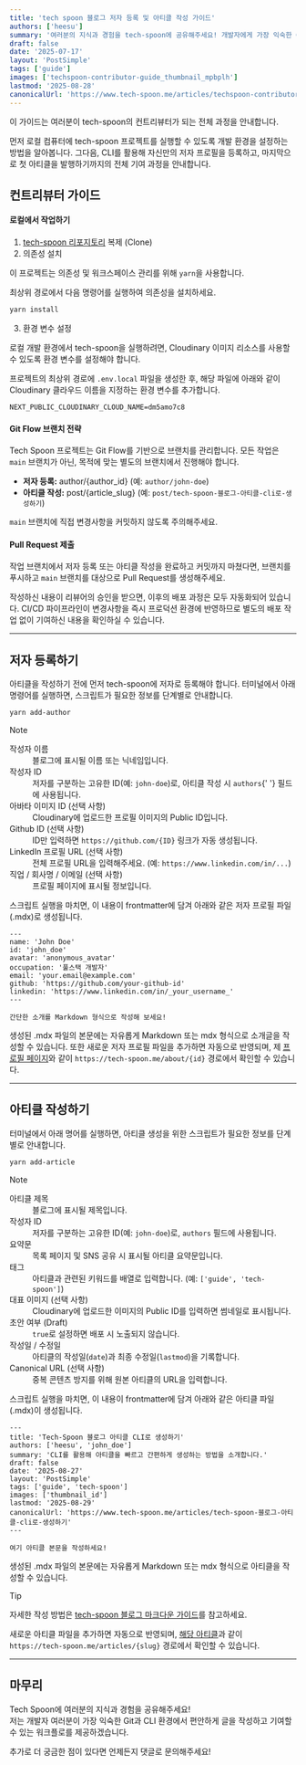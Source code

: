```yaml
---
title: 'tech spoon 블로그 저자 등록 및 아티클 작성 가이드'
authors: ['heesu']
summary: '여러분의 지식과 경험을 tech-spoon에 공유해주세요! 개발자에게 가장 익숙한 Git과 CLI 환경을 통해 블로그에 기여하는 전체 과정을 안내합니다.'
draft: false
date: '2025-07-17'
layout: 'PostSimple'
tags: ['guide']
images: ['techspoon-contributor-guide_thumbnail_mpbplh']
lastmod: '2025-08-28'
canonicalUrl: 'https://www.tech-spoon.me/articles/techspoon-contributor-guide'
---
```


이 가이드는 여러분이 tech-spoon의 컨트리뷰터가 되는 전체 과정을 안내합니다.

먼저 로컬 컴퓨터에 tech-spoon 프로젝트를 실행할 수 있도록 개발 환경을 설정하는 방법을 알아봅니다.
그다음, CLI를 활용해 자신만의 저자 프로필을 등록하고, 마지막으로 첫 아티클을 발행하기까지의 전체 기여 과정을 안내합니다.

## 컨트리뷰터 가이드

#### 로컬에서 작업하기

1. [tech-spoon 리포지토리](https://github.com/dqdq4197/tech-spoon) 복제 (Clone)
2. 의존성 설치

이 프로젝트는 의존성 및 워크스페이스 관리를 위해 `yarn`을 사용합니다.

최상위 경로에서 다음 명령어를 실행하여 의존성을 설치하세요.

```bash
yarn install
```

3. 환경 변수 설정

로컬 개발 환경에서 tech-spoon을 실행하려면, Cloudinary 이미지 리소스를 사용할 수 있도록 환경 변수를 설정해야 합니다.

프로젝트의 최상위 경로에 `.env.local` 파일을 생성한 후, 해당 파일에 아래와 같이 Cloudinary 클라우드 이름을 지정하는 환경 변수를 추가합니다.

```env
NEXT_PUBLIC_CLOUDINARY_CLOUD_NAME=dm5amo7c8
```

#### Git Flow 브랜치 전략

Tech Spoon 프로젝트는 Git Flow를 기반으로 브랜치를 관리합니다. 모든 작업은 `main` 브랜치가 아닌, 목적에 맞는 별도의 브랜치에서 진행해야 합니다.

- **저자 등록:** author/\{author_id\} (예: `author/john-doe`)
- **아티클 작성:** post/\{article_slug\} (예: `post/tech-spoon-블로그-아티클-cli로-생성하기`)

`main` 브랜치에 직접 변경사항을 커밋하지 않도록 주의해주세요.

#### Pull Request 제출

작업 브랜치에서 저자 등록 또는 아티클 작성을 완료하고 커밋까지 마쳤다면, 브랜치를 푸시하고 `main` 브랜치를 대상으로 Pull Request를 생성해주세요.

작성하신 내용이 리뷰어의 승인을 받으면, 이후의 배포 과정은 모두 자동화되어 있습니다. CI/CD 파이프라인이 변경사항을 즉시 프로덕션 환경에 반영하므로
별도의 배포 작업 없이 기여하신 내용을 확인하실 수 있습니다.

---

## 저자 등록하기

아티클을 작성하기 전에 먼저 tech-spoon에 저자로 등록해야 합니다. 터미널에서 아래 명령어를 실행하면, 스크립트가 필요한 정보를 단계별로 안내합니다.

```bash
yarn add-author
```

<CldImage
  src="add-author-script-resize_k31jzc"
  alt="블로그 저자를 등록하는 CLI 스크립트 실행 화면"
  width={750}
  height={400}
  className="rounded"
/>

> [!NOTE]
>
> <dl>
>   <dt>작성자 이름</dt>
>   <dd>블로그에 표시될 이름 또는 닉네임입니다.</dd>
>   <dt>작성자 ID</dt>
>   <dd>
>     저자를 구분하는 고유한 ID(예: <code>john-doe</code>)로, 아티클 작성 시 <code>authors</code>{' '}
>     필드에 사용됩니다.
>   </dd>
>   <dt>아바타 이미지 ID (선택 사항)</dt>
>   <dd>Cloudinary에 업로드한 프로필 이미지의 Public ID입니다.</dd>
>   <dt>Github ID (선택 사항)</dt>
>   <dd>
>     ID만 입력하면 <code>https://github.com/{ID}</code> 링크가 자동 생성됩니다.
>   </dd>
>   <dt>LinkedIn 프로필 URL (선택 사항)</dt>
>   <dd>
>     전체 프로필 URL을 입력해주세요. (예: <code>https://www.linkedin.com/in/...</code>)
>   </dd>
>   <dt>직업 / 회사명 / 이메일 (선택 사항)</dt>
>   <dd>프로필 페이지에 표시될 정보입니다.</dd>
> </dl>

스크립트 실행을 마치면, 이 내용이 frontmatter에 담겨 아래와 같은 저자 프로필 파일(.mdx)로 생성됩니다.

```mdx:data/authors/john_doe.mdx
---
name: 'John Doe'
id: 'john_doe'
avatar: 'anonymous_avatar'
occupation: '풀스택 개발자'
email: 'your.email@example.com'
github: 'https://github.com/your-github-id'
linkedin: 'https://www.linkedin.com/in/_your_username_'
---

간단한 소개를 Markdown 형식으로 작성해 보세요!
```

생성된 .mdx 파일의 본문에는 자유롭게 Markdown 또는 mdx 형식으로 소개글을 작성할 수 있습니다.
또한 새로운 저자 프로필 파일을 추가하면 자동으로 반영되며, 제 [프로필 페이지](https://www.tech-spoon.me/about/heesu)와 같이 `https://tech-spoon.me/about/{id}` 경로에서 확인할 수 있습니다.

---

## 아티클 작성하기

터미널에서 아래 명어를 실행하면, 아티클 생성을 위한 스크립트가 필요한 정보를 단계별로 안내합니다.

```bash
yarn add-article
```

<CldImage
  src="add-article-script-resize_d7a4wd"
  alt="블로그 아티클을 작성하는 CLI 스크립트 실행 화면"
  width={750}
  height={400}
  className="rounded"
/>

> [!NOTE]
>
> <dl>
>   <dt>아티클 제목</dt>
>   <dd>블로그에 표시될 제목입니다.</dd>
>   <dt>작성자 ID</dt>
>   <dd>
>     저자를 구분하는 고유한 ID(예: <code>john-doe</code>)로, <code>authors</code> 필드에
>     사용됩니다.
>   </dd>
>   <dt>요약문</dt>
>   <dd>목록 페이지 및 SNS 공유 시 표시될 아티클 요약문입니다.</dd>
>   <dt>태그</dt>
>   <dd>
>     아티클과 관련된 키워드를 배열로 입력합니다. (예: <code>['guide', 'tech-spoon']</code>)
>   </dd>
>   <dt>대표 이미지 (선택 사항)</dt>
>   <dd>Cloudinary에 업로드한 이미지의 Public ID를 입력하면 썸네일로 표시됩니다.</dd>
>   <dt>초안 여부 (Draft)</dt>
>   <dd>
>     <code>true</code>로 설정하면 배포 시 노출되지 않습니다.
>   </dd>
>   <dt>작성일 / 수정일</dt>
>   <dd>
>     아티클의 작성일(<code>date</code>)과 최종 수정일(<code>lastmod</code>)을 기록합니다.
>   </dd>
>   <dt>Canonical URL (선택 사항)</dt>
>   <dd>중복 콘텐츠 방지를 위해 원본 아티클의 URL을 입력합니다.</dd>
> </dl>

스크립트 실행을 마치면, 이 내용이 frontmatter에 담겨 아래와 같은 아티클 파일(.mdx)이 생성됩니다.

```mdx:data/articles/tech-spoon-블로그-아티클-cli로-생성하기.mdx
---
title: 'Tech-Spoon 블로그 아티클 CLI로 생성하기'
authors: ['heesu', 'john_doe']
summary: 'CLI를 활용해 아티클을 빠르고 간편하게 생성하는 방법을 소개합니다.'
draft: false
date: '2025-08-27'
layout: 'PostSimple'
tags: ['guide', 'tech-spoon']
images: ['thumbnail_id']
lastmod: '2025-08-29'
canonicalUrl: 'https://www.tech-spoon.me/articles/tech-spoon-블로그-아티클-cli로-생성하기'
---

여기 아티클 본문을 작성하세요!
```

생성된 .mdx 파일의 본문에는 자유롭게 Markdown 또는 mdx 형식으로 아티클을 작성할 수 있습니다.

> [!TIP]
> 자세한 작성 방법은 [tech-spoon 블로그 마크다운 가이드](https://tech-spoon.me/articles/blog-markdown-guide)를 참고하세요.

새로운 아티클 파일을 추가하면 자동으로 반영되며, [해당 아티클](https://tech-spoon.me/articles/techspoon-contributor-guide)과 같이 `https://tech-spoon.me/articles/{slug}` 경로에서 확인할 수 있습니다.

---

## 마무리

Tech Spoon에 여러분의 지식과 경험을 공유해주세요!\
저는 개발자 여러분이 가장 익숙한 Git과 CLI 환경에서 편안하게 글을 작성하고 기여할 수 있는 워크플로를 제공하겠습니다.

추가로 더 궁금한 점이 있다면 언제든지 댓글로 문의해주세요!
